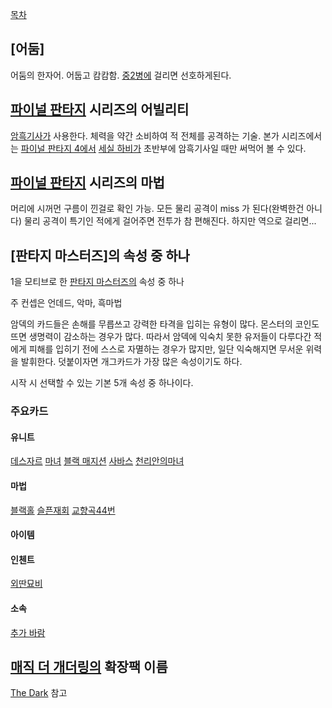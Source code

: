 [[목차]]
== [어둠] ==
어둠의 한자어. 어둡고 캄캄함. [[중2병]]에 걸리면 선호하게된다.

== [[파이널 판타지]] 시리즈의 어빌리티 ==
[[암흑기사]]가 사용한다. 체력을 약간 소비하여 적 전체를 공격하는 기술.
본가 시리즈에서는 [[파이널 판타지 4]]에서 [[세실 하비]]가 초반부에 암흑기사일 때만 써먹어 볼 수 있다.

== [[파이널 판타지]] 시리즈의 마법 ==
머리에 시꺼먼 구름이 낀걸로 확인 가능. 모든 물리 공격이 miss 가 된다(완벽한건 아니다) 물리 공격이 특기인 적에게 걸어주면 전투가 참 편해진다. 하지만 역으로 걸리면...

== [판타지 마스터즈]의 속성 중 하나 ==
1을 모티브로 한 [[판타지 마스터즈]]의 속성 중 하나

주 컨셉은 언데드, 악마, 흑마법

암덱의 카드들은 손해를 무릅쓰고 강력한 타격을 입히는 유형이 많다. 몬스터의 코인도 뜨면 생명력이 감소하는 경우가 많다. 따라서 암덱에 익숙치 못한 유저들이 다루다간 적에게 피해를 입히기 전에 스스로 자멸하는 경우가 많지만, 일단 익숙해지면 무서운 위력을 발휘한다. 덧붙이자면 개그카드가 가장 많은 속성이기도 하다.

시작 시 선택할 수 있는 기본 5개 속성 중 하나이다.
=== 주요카드 ===

==== 유니트 ====
[[데스자르]]
[[마녀]]
[[블랙 매지션]]
[[사바스]]
[[천리안의마녀]]

==== 마법 ====
[[블랙홀]]
[[슬픈재회]]
[[교향곡44번]]

==== 아이템 ====

==== 인첸트 ====
[[외딴묘비]]

==== 소속 ====


[[추가 바람]]
== [[매직 더 개더링]]의 확장팩 이름 ==
[[The Dark]] 참고
